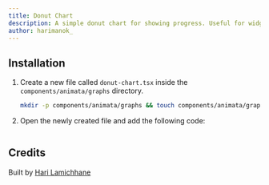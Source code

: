 ```yaml
---
title: Donut Chart
description: A simple donut chart for showing progress. Useful for widget and bento grids.
author: harimanok_
---
```


<ComponentPreview name="graphs-donut-chart--docs" />

## Installation

1. Create a new file called `donut-chart.tsx` inside the `components/animata/graphs` directory.

   ```bash
   mkdir -p components/animata/graphs && touch components/animata/graphs/donut-chart.tsx
   ```

2. Open the newly created file and add the following code:

```jsx file=<rootDir>/animata/graphs/donut-chart.tsx

```

## Credits

Built by [Hari Lamichhane](https://github.com/hari)

